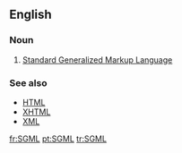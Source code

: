 ==English==
===Noun===
{{en-abbr}}

# [[w:Standard Generalized Markup Language|<u>S</u>tandard <u>G</u>eneralized <u>M</u>arkup <u>L</u>anguage]]

===See also===
* [[HTML]]
* [[XHTML]]
* [[XML]]

[[fr:SGML]]
[[pt:SGML]]
[[tr:SGML]]